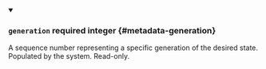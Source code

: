 
<details className="config-field" data-expandable="false" open>
<summary>

### `generation` <span className="config-field-required" data-required="false">required</span> <span className="config-field-type">integer</span> <span className="config-field-default"></span> <span className="config-field-enum"></span> {#metadata-generation}

A sequence number representing a specific generation of the desired state.
Populated by the system. Read-only.

</summary>



</details>
